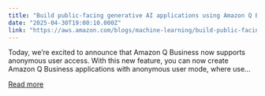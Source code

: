 ```yaml
---
title: "Build public-facing generative AI applications using Amazon Q Business for anonymous users"
date: "2025-04-30T19:00:10.000Z"
link: "https://aws.amazon.com/blogs/machine-learning/build-public-facing-generative-ai-applications-using-amazon-q-business-for-anonymous-users/"
---
```


Today, we’re excited to announce that Amazon Q Business now supports anonymous user access. With this new feature, you can now create Amazon Q Business applications with anonymous user mode, where use...

[Read more](https://aws.amazon.com/blogs/machine-learning/build-public-facing-generative-ai-applications-using-amazon-q-business-for-anonymous-users/)
